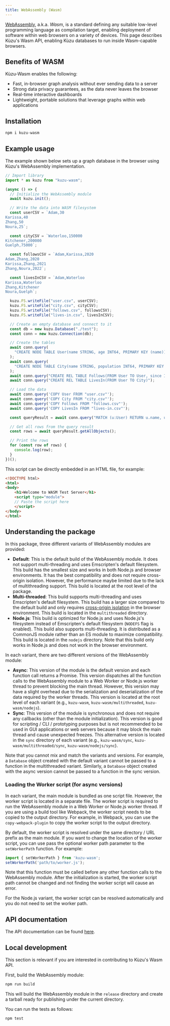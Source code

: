 ```yaml
---
title: WebAssembly (Wasm)
---
```


[WebAssembly](https://webassembly.org/), a.k.a. _Wasm_, is a standard defining any suitable low-level
programming language as compilation target, enabling deployment of software within web browsers on a variety
of devices. This page describes Kùzu's Wasm API, enabling Kùzu databases to run inside Wasm-capable
browsers.

## Benefits of WASM

Kùzu-Wasm enables the following:

- Fast, in-browser graph analysis without ever sending data to a server
- Strong data privacy guarantees, as the data never leaves the browser
- Real-time interactive dashboards
- Lightweight, portable solutions that leverage graphs within web applications

## Installation

```bash
npm i kuzu-wasm
```

## Example usage

The example shown below sets up a graph database in the browser using Kùzu's WebAssembly implementation.

```js
// Import library
import * as kuzu from "kuzu-wasm";

(async () => {
  // Initialize the WebAssembly module
  await kuzu.init();

  // Write the data into WASM filesystem
  const userCSV = `Adam,30
Karissa,40
Zhang,50
Noura,25`;

  const cityCSV = `Waterloo,150000
Kitchener,200000
Guelph,75000`;

  const followsCSV = `Adam,Karissa,2020
Adam,Zhang,2020
Karissa,Zhang,2021
Zhang,Noura,2022`;

  const livesInCSV = `Adam,Waterloo
Karissa,Waterloo
Zhang,Kitchener
Noura,Guelph`;

  kuzu.FS.writeFile("user.csv", userCSV);
  kuzu.FS.writeFile("city.csv", cityCSV);
  kuzu.FS.writeFile("follows.csv", followsCSV);
  kuzu.FS.writeFile("lives-in.csv", livesInCSV);

  // Create an empty database and connect to it
  const db = new kuzu.Database("./test");
  const conn = new kuzu.Connection(db);

  // Create the tables
  await conn.query(
    "CREATE NODE TABLE User(name STRING, age INT64, PRIMARY KEY (name))"
  );
  await conn.query(
    "CREATE NODE TABLE City(name STRING, population INT64, PRIMARY KEY (name))"
  );
  await conn.query("CREATE REL TABLE Follows(FROM User TO User, since INT64)");
  await conn.query("CREATE REL TABLE LivesIn(FROM User TO City)");

  // Load the data
  await conn.query('COPY User FROM "user.csv"');
  await conn.query('COPY City FROM "city.csv"');
  await conn.query('COPY Follows FROM "follows.csv"');
  await conn.query('COPY LivesIn FROM "lives-in.csv"');

  const queryResult = await conn.query("MATCH (u:User) RETURN u.name, u.age;");

  // Get all rows from the query result
  const rows = await queryResult.getAllObjects();

  // Print the rows
  for (const row of rows) {
    console.log(row);
  }
})();
```

This script can be directly embedded in an HTML file, for example:

```html
<!DOCTYPE html>
<html>
<body>
    <h1>Welcome to WASM Test Server</h1>
    <script type="module">
    // Paste the script here
    </script>
</body>
</html>
```

## Understanding the package

In this package, three different variants of WebAssembly modules are provided:
- **Default**: This is the default build of the WebAssembly module. It does not support multi-threading and uses Emscripten's default filesystem. This build has the smallest size and works in both Node.js and browser environments. It has the best compatibility and does not require cross-origin isolation. However, the performance maybe limited due to the lack of multithreading support. This build is located at the root level of the package.
- **Multi-threaded**: This build supports multi-threading and uses Emscripten's default filesystem. This build has a larger size compared to the default build and only requires [cross-origin isolation](https://web.dev/articles/cross-origin-isolation-guide) in the browser environment. This build is located in the `multithreaded` directory.
- **Node.js**: This build is optimized for Node.js and uses Node.js's filesystem instead of Emscripten's default filesystem (`NODEFS` flag is enabled). This build also supports multi-threading. It is distributed as a CommonJS module rather than an ES module to maximize compatibility. This build is located in the `nodejs` directory. Note that this build only works in Node.js and does not work in the browser environment.

In each variant, there are two different versions of the WebAssembly module:
- **Async**: This version of the module is the default version and each function call returns a Promise. This version dispatches all the function calls to the WebAssembly module to a Web Worker or Node.js worker thread to prevent blocking the main thread. However, this version may have a slight overhead due to the serialization and deserialization of the data required by the worker threads. This version is located at the root level of each variant (e.g., `kuzu-wasm`, `kuzu-wasm/multithreaded`, `kuzu-wasm/nodejs`).
- **Sync**: This version of the module is synchronous and does not require any callbacks (other than the module initialization). This version is good for scripting / CLI / prototyping purposes but is not recommended to be used in GUI applications or web servers because it may block the main thread and cause unexpected freezes. This alternative version is located in the `sync` directory of each variant (e.g., `kuzu-wasm/sync`, `kuzu-wasm/multithreaded/sync`, `kuzu-wasm/nodejs/sync`).

Note that you cannot mix and match the variants and versions. For example, a `Database` object created with the default variant cannot be passed to a function in the multithreaded variant. Similarly, a `Database` object created with the async version cannot be passed to a function in the sync version.

### Loading the Worker script (for async versions)
In each variant, the main module is bundled as one script file. However, the worker script is located in a separate file. The worker script is required to run the WebAssembly module in a Web Worker or Node.js worker thread. If you are using a build tool like Webpack, the worker script needs to be copied to the output directory. For example, in Webpack, you can use the `copy-webpack-plugin` to copy the worker script to the output directory. 

By default, the worker script is resolved under the same directory / URL prefix as the main module. If you want to change the location of the worker script, you can use pass the optional worker path parameter to the `setWorkerPath` function. For example:
```javascript
import { setWorkerPath } from 'kuzu-wasm';
setWorkerPath('path/to/worker.js');
```

Note that this function must be called before any other function calls to the WebAssembly module. After the initialization is started, the worker script path cannot be changed and not finding the worker script will cause an error.

For the Node.js variant, the worker script can be resolved automatically and you do not need to set the worker path.

## API documentation
The API documentation can be found [here](https://kuzudb.com/api-docs/wasm/).

## Local development

This section is relevant if you are interested in contributing to Kùzu's Wasm API.

First, build the WebAssembly module:

```bash
npm run build
```

This will build the WebAssembly module in the `release` directory and create a tarball ready for publishing under the current directory.

You can run the tests as follows:

```bash
npm test
```
